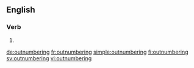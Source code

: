 ==English==

===Verb===
{{head|en|present participle}}

# {{present participle of|outnumber|lang=en|nocat=1}}

[[de:outnumbering]]
[[fr:outnumbering]]
[[simple:outnumbering]]
[[fi:outnumbering]]
[[sv:outnumbering]]
[[vi:outnumbering]]